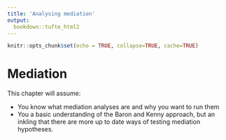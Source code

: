 ```yaml
---
title: 'Analysing mediation'
output:
  bookdown::tufte_html2
---
```


```r
knitr::opts_chunk$set(echo = TRUE, collapse=TRUE, cache=TRUE)
```


# Mediation


This chapter will assume:

- You know what mediation analyses are and why you want to run them
- You a basic understanding of the Baron and Kenny approach, but an inkling that there are more up to date ways of testing mediation hypotheses.



